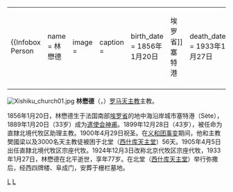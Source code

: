 {|align="right" 
|{{Infobox Person
| name   = 林懋德<br />{{lang|la|Bishop Stanislas Jarlin, C.M.}}
| image     = 
| caption  = 
| birth_date  = 1856年1月20日
| birth_place = {{FRA}}[[埃罗省|埃罗省]]塞特港
| death_date  = 1933年1月27日
| death_place = {{ROC}}[[北平|北平]]
| occupation  = 罗马天主教主教
| spouse         = 无
| parents        = 
}}
|-
|}
[[File:Xishiku_church01.jpg|thumb]]
'''林懋德'''（{{lang|fr|Bishop Stanislas Jarlin, C.M.}}，{{bd|1856年|1月20日|1933年|1月27日|catIdx=B}}）[[罗马天主教|罗马天主教]]主教。

1856年1月20日，林懋德生于法国南部[[埃罗省|埃罗省]]的地中海沿岸城市塞特港（Sète），1889年1月20日（33岁）成为[[遣使会|遣使会]][[神甫|神甫]]。1899年12月28日（43岁），被任命为直隸北境代牧区助理主教。1900年4月29日祝圣。在[[义和团事变|义和团事变]]期间，他和主教樊國梁以及3000名天主教徒被困于北堂（[[西什库天主堂|西什库天主堂]]）56天。1905年4月5日出任直隸北境代牧区宗座代牧。1924年12月3日改称北京代牧区宗座代牧，1933年1月27日，林懋德在北平逝世，享年77岁。在北堂（[[西什库天主堂|西什库天主堂]]）举行弥撒后，经西四牌楼、阜成门，安葬于栅栏墓地。
{{France-bio-stub}}
[[Category:在华天主教传教士|L]]
[[Category:法国人|L]]